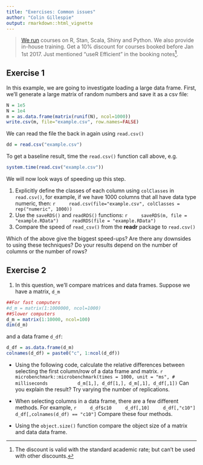 ```yaml
---
title: "Exercises: Common issues"
author: "Colin Gillespie"
output: rmarkdown::html_vignette
---
```

<!--
%\VignetteEngine{knitr::rmarkdown}
%\VignetteIndexEntry{Exercises: Common issues}
-->

> [We run](https://www.jumpingrivers.com/dates) courses on R, Stan, Scala, Shiny and 
> Python. We also provide in-house training. Get a 10% discount for courses booked
> before Jan 1st 2017. Just mentioned "useR Efficient" in the booking notes^[The discount
is valid with the standard academic rate; but can't be used with other discounts.].

## Exercise 1

In this example, we are going to investigate loading a
large data frame. First, we'll generate a large matrix of random numbers and
save it as a csv file:

```r
N = 1e5
N = 1e4
m = as.data.frame(matrix(runif(N), ncol=1000))
write.csv(m, file="example.csv", row.names=FALSE)
```
We can read the file the back in again using `read.csv()`
```r
dd = read.csv("example.csv")
```
To get a baseline result, time the `read.csv()` function call above, e.g. 

```r
system.time(read.csv("example.csv"))
```

We will now look ways of speeding up this step.

1. Explicitly define the classes of each column using `colClasses` in
`read.csv()`, for example, if we have 1000 columns that all have data
type numeric, then:
    ```r
    read.csv(file="example.csv", colClasses = rep("numeric", 1000))
    ```
1.  Use the `saveRDS()` and `readRDS()` functions:
    ```r
    saveRDS(m, file = "example.RData")
    readRDS(file = "example.RData")
    ```
1. Compare the speed of `read_csv()` from the **readr** package to `read.csv()`

Which of the above give the biggest speed-ups? Are there any downsides to using these
techniques? Do your results depend on the number of columns or the number of rows?


## Exercise 2

1. In this question, we'll compare matrices and data frames. Suppose we have a matrix, `d_m`
```r
##For fast computers
#d_m = matrix(1:1000000, ncol=1000)
##Slower computers
d_m = matrix(1:10000, ncol=100)
dim(d_m)
```
and a data frame `d_df`:
```r
d_df = as.data.frame(d_m)
colnames(d_df) = paste0("c", 1:ncol(d_df))
```

  * Using the following code, calculate the relative differences between selecting the first column/row of a data frame and matrix. 
    ```r
    microbenchmark::microbenchmark(times = 1000, unit = "ms", # milliseconds
          d_m[1,], d_df[1,], d_m[,1], d_df[,1])
    ```
  Can you explain the result? Try varying the number of replications.

  * When selecting columns in a data frame, there are a few different methods. For example, 
    ```r
    d_df$c10
    d_df[,10]
    d_df[,"c10"]
    d_df[,colnames(d_df) == "c10"]
    ```
    Compare these four methods.
  * Using the `object.size()` function compare the object size of a matrix and data data frame.


